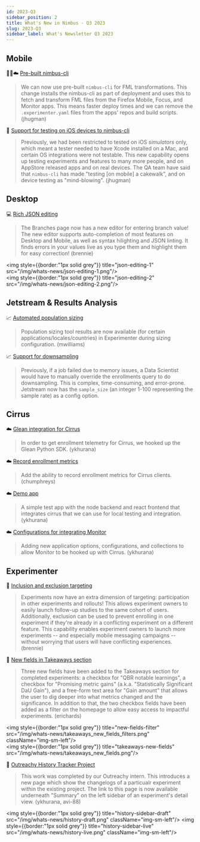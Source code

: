 ```yaml
---
id: 2023-Q3
sidebar_position: 2
title: What's New in Nimbus - Q3 2023
slug: 2023-Q3
sidebar_label: What's Newsletter Q3 2023
---
```


## Mobile 

🤖🍏☁️ [Pre-built nimbus-cli](https://mozilla-hub.atlassian.net/browse/EXP-3786)

   > We can now use pre-built `nimbus-cli` for FML transformations. This change installs the nimbus-cli as part of deployment and uses this to fetch and transform FML files from the Firefox Mobile, Focus, and Monitor apps. This means faster deploy times and we can remove the `.experimenter.yaml` files from the apps' repos and build scripts. (jhugman)

🍏 [Support for testing on iOS devices to nimbus-cli](https://mozilla-hub.atlassian.net/browse/EXP-3613)

   > Previously, we had been restricted to tested on iOS _simulators_ only, which meant a tester needed to have Xcode installed on a Mac, and certain OS integrations were not testable. This new capability opens up testing experiments and features to many more people, and on AppStore released apps and on real devices. The QA team have said that `nimbus-cli` has made "testing [on mobile] a cakewalk", and on device testing as "mind-blowing". (jhugman)

## Desktop


💻 [Rich JSON editing](https://mozilla-hub.atlassian.net/browse/EXP-3708)

   > The Branches page now has a new editor for entering branch value! The new editor supports auto-completion of most features on Desktop and Mobile, as well as syntax hilighting and JSON linting. It finds errors in your values live as you type them and highlight them for easy correction! (brennie)

<img style={{border:"1px solid grey"}} title="json-editing-1" src="/img/whats-news/json-editing-1.png"/>
<br/>
<img style={{border:"1px solid grey"}} title="json-editing-2" src="/img/whats-news/json-editing-2.png"/>

## Jetstream & Results Analysis

📈 [Automated population sizing](https://mozilla-hub.atlassian.net/browse/EXP-3345)

   > Population sizing tool results are now available (for certain applications/locales/countries) in Experimenter during sizing configuration. (mwilliams)

📈 [Support for downsampling](https://github.com/mozilla/jetstream/issues/1867)

   > Previously, if a job failed due to memory issues, a Data Scientist would have to manually override the enrollments query to do downsampling. This is complex, time-consuming, and error-prone. Jetstream now has the `sample_size` (an integer 1-100 representing the sample rate) as a config option.

## Cirrus

☁️  [Glean integration for Cirrus](https://mozilla-hub.atlassian.net/browse/EXP-3549)

   > In order to get enrollment telemetry for Cirrus, we hooked up the Glean Python SDK. (ykhurana)


☁️  [Record enrollment metrics](https://mozilla-hub.atlassian.net/browse/EXP-3572)

   > Add the ability to record enrollment metrics for Cirrus clients. (chumphreys)


☁️  [Demo app](https://mozilla-hub.atlassian.net/browse/EXP-3664)

   > A simple test app with the node backend and react frontend that integrates cirrus that we can use for local testing and integration. (ykhurana)


☁️  [Configurations for integrating Monitor](https://mozilla-hub.atlassian.net/browse/EXP-3383)

   > Adding new application options, configurations, and collections to allow Monitor to be hooked up with Cirrus. (ykhurana)

## Experimenter

🙌 [Inclusion and exclusion targeting](https://mozilla-hub.atlassian.net/browse/EXP-3601)

   > Experiments now have an extra dimension of targeting: participation in other experiments and rollouts! This allows experiment owners to easily launch follow-up studies to the same cohort of users. Additionally, exclusion can be used to prevent enrolling in one experiment if they're already in a conflicting experiment on a different feature. This capability enables experiment owners to launch more experiments -- and especially mobile messaging campaigns -- without worrying that users will have conflicting experiences. (brennie)

🙌 [New fields in Takeaways section](https://mozilla-hub.atlassian.net/browse/EXP-4022)

   > Three new fields have been added to the Takeaways section for completed experiments: a checkbox for "QBR notable learnings", a checkbox for "Promising metric gains" (a.k.a. "Statistically Significant DaU Gain"), and a free-form text area for "Gain amount" that allows the user to dig deeper into what metrics changed and the significance. In addition to that, the two checkbox fields have been added as a filter on the homepage to allow easy access to impactful experiments. (erichards)

<img style={{border:"1px solid grey"}} title="new-fields-filter" src="/img/whats-news/takeaways_new_fields_filters.png" className="img-sm-left"/>
<br/>
<img style={{border:"1px solid grey"}} title="takeaways-new-fields" src="/img/whats-news/takeaways_new_fields.png"/>

🙌   [Outreachy History Tracker Project](https://mozilla-hub.atlassian.net/browse/EXP-3222) 

   > This work was completed by our Outreachy intern. This introduces a new page which show the changelogs of a particualr experiment within the existing project. The link to this page is now available underneath "Summary" on the left sidebar of an experiment's detail view. (ykhurana, avi-88)

<img style={{border:"1px solid grey"}} title="history-sidebar-draft" src="/img/whats-news/history-draft.png" className="img-sm-left"/> <img style={{border:"1px solid grey"}} title="history-sidebar-live" src="/img/whats-news/history-live.png" className="img-sm-left"/>


